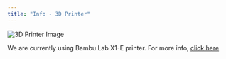 ```yaml
---
title: "Info - 3D Printer"
---
```


![3D Printer Image](/assets/3dprinting/printer-x1e.png)

We are currently using Bambu Lab X1-E printer.
For more info, [click here](https://bambulab.com/en/x1e)